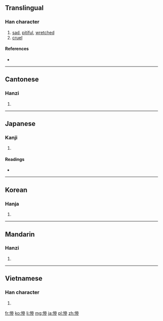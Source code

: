 {{also|惨}}
==Translingual==

===Han character===
{{Han char|rn=61|rad=心|as=11|sn=14|four=9302<sub>2</sub>|canj=心戈戈竹 (PIIH)|ids=⿰[[忄]][[參]]}}

# [[sad]], [[pitiful]], [[wretched]]
# [[cruel]]

====References====
* {{Han ref|kx=0398.380|dkj=11094|dj=0738.030|hdz=42348.110|uh=6158|ud=24920|bh=BA47|bd=47687}}

----

==Cantonese==

===Hanzi===
{{yue-hanzi|jyut=[[caam2]]|y=chaam2|sim=惨}}

# {{defn|lang=yue|sort=心11}}

----

==Japanese==

===Kanji===
{{ja-kanji|grade=|rs=心11}}

# {{defn|lang=ja|sort=心11}}

====Readings====
* {{ja-readings|on=[[さん]] (san), [[ざん]] (zan)|kun=[[みじめ]] (mijime)}}

----

==Korean==

===Hanja===
{{ko-hanja|hangeul=[[참]], [[침]]|eumhun=|rv=cham, chim|mr=ch'am, ch'im|y=cham, chim}}

# {{defn|lang=ko|sort=心11}}

----

==Mandarin==

===Hanzi===
{{cmn-hanzi|sim=惨|pin=[[cǎn]] ([[can3]])|wg=ts'an<sup>3</sup>}}

# {{defn|lang=cmn|sort=心11}}

----

==Vietnamese==

===Han character===
{{vi-hantu|[[thảm]], [[thom]], [[thỏm]]|rs=心11}}

# {{defn|lang=vi|sort=心11}}

[[fr:慘]]
[[ko:慘]]
[[li:慘]]
[[mg:慘]]
[[ja:慘]]
[[pl:慘]]
[[zh:慘]]